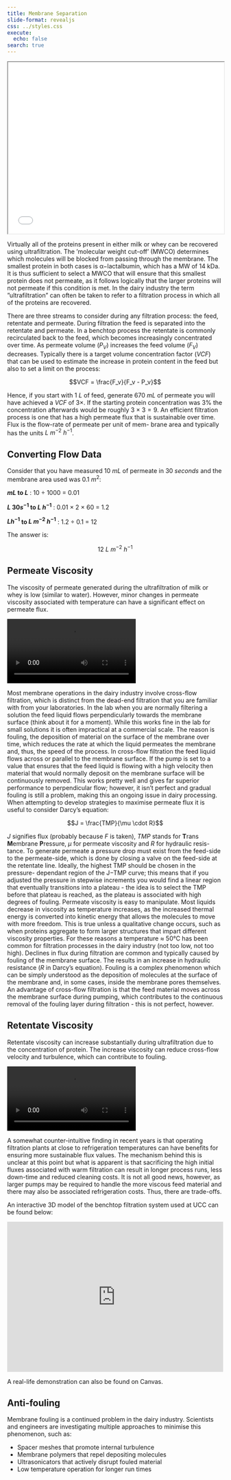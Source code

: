 ```yaml
---
title: Membrane Separation 
slide-format: revealjs
css: ../styles.css
execute:
  echo: false
search: true
---
```


```{=html}
<iframe style="width:100%; height:400px; overflow: hidden" scrolling="no" src="../frames/index.html"></iframe>
```

Virtually all of the proteins present in either milk or whey can be recovered using ultrafiltration.
The ’molecular weight cut-off’ (MWCO) determines which molecules will be blocked from passing through the membrane.
The smallest protein in both cases is α−lactalbumin, which has a MW of
14 kDa.
It is thus sufficient to select a MWCO that will ensure that this
smallest protein does not permeate, as it follows logically that the larger proteins will not permeate if this condition is met.
In the dairy industry the term ”ultrafiltration” can often be taken to refer to a filtration process in which all of the proteins are recovered.

There are three streams to consider during any filtration process: the
feed, retentate and permeate.
During filtration the feed is separated into the
retentate and permeate.
In a benchtop process the retentate is commonly
recirculated back to the feed, which becomes increasingly concentrated over
time.
As permeate volume ($P_V$) increases the feed volume ($F_V$) decreases.
Typically there is a target volume concentration factor ($VCF$) that can be used to estimate the increase in protein content in the feed but also to set a limit on the process:

$$VCF = \frac{F_v}{F_v - P_v}$$

Hence, if you start with $1 \ L$ of feed, generate $670 \ mL$ of permeate you will have achieved a $VCF$ of $3×$.
If the starting protein concentration was
$3\%$ the concentration afterwards would be roughly $3 \ × \ 3 = 9$.
An efficient filtration process is one that has a high permeate flux that
is sustainable over time.
Flux is the flow-rate of permeate per unit of mem-
brane area and typically has the units $L \ m^{−2} \ h^{−1}$.

::: {.callout-tip}

## Converting Flow Data

Consider that you have measured $10 \ mL$ of permeate in $30 \ seconds$ and the membrane area used was $0.1 \ m^2$:

**$mL$ to $L$** : 10 ÷ 1000 = 0.01

**$L \ 30s^{−1}$ to $L \ h^{−1}$** : 0.01 × 2 × 60 = 1.2

**$L h^{−1}$ to $L \ m^{−2} \ h^{−1}$** : 1.2 ÷ 0.1 = 12

The answer is:

$$12 \ L \ m^{-2} \ h^{-1}$$
:::

::: {.callout}

## Permeate Viscosity

The viscosity of permeate generated during the ultrafiltration of milk or whey is low (similar to water).
However, minor changes in permeate viscosity associated with temperature can have a significant effect on permeate flux.

<div>
```{=html}
<video autoplay loop class="video-embed" src="https://github.com/edibotopic/proFracLab/raw/master/vids/low_viscosity_c.mp4"></video>
```
</div>

:::

Most membrane operations in the dairy industry involve cross-flow filtration, which is distinct from the dead-end filtration that you are familiar with from your laboratories.
In the lab when you are normally filtering a solution the feed liquid flows perpendicularly towards the membrane surface
(think about it for a moment).
While this works fine in the lab for small
solutions it is often impractical at a commercial scale. The reason is fouling, the deposition of material on the surface of the membrane over time, which reduces the rate at which the liquid permeates the membrane and, thus, the
speed of the process.
In cross-flow filtration the feed liquid flows across or
parallel to the membrane surface.
If the pump is set to a value that ensures
that the feed liquid is flowing with a high velocity then material that would normally deposit on the membrane surface will be continuously removed.
This works pretty well and gives far superior performance to perpendicular flow; however, it isn’t perfect and gradual fouling is still a problem, making this an ongoing issue in dairy processing.
When attempting to develop strategies to maximise permeate flux it is
useful to consider Darcy’s equation:

$$J = \frac{TMP}{\mu \cdot R}$$

$J$ signifies flux (probably because $F$ is taken), $TMP$ stands for **T**rans **M**embrane **P**ressure, $µ$ for permeate viscosity and $R$ for hydraulic resis-
tance.
To generate permeate a pressure drop must exist from the feed-side to the permeate-side, which is done by closing a valve on the feed-side at the
retentate line.
Ideally, the highest TMP should be chosen in the pressure-
dependant region of the J−TMP curve; this means that if you adjusted the
pressure in stepwise increments you would find a linear region that eventually transitions into a plateau - the idea is to select the TMP before that plateau is reached, as the plateau is associated with high degrees of fouling.
Permeate viscosity is easy to manipulate.
Most liquids decrease in viscosity as temperature increases, as the increased thermal energy is converted
into kinetic energy that allows the molecules to move with more freedom.
This is true unless a qualitative change occurs, such as when proteins aggregate to form larger structures that impart different viscosity properties.
For these reasons a temperature ≈ 50°C has been common for filtration processes in the dairy industry (not too low, not too high).
Declines in flux during filtration are common and typically caused by
fouling of the membrane surface. The results in an increase in hydraulic
resistance ($R$ in Darcy’s equation).
Fouling is a complex phenomenon which can be simply understood as the deposition of molecules at the surface of
the membrane and, in some cases, inside the membrane pores themselves.
An advantage of cross-flow filtration is that the feed material moves across the membrane surface during pumping, which contributes to the continuous removal of the fouling layer during filtration - this is not perfect, however.

::: {.callout}

## Retentate Viscosity

Retentate viscosity can increase substantially during ultrafiltration due to the concentration of protein.
The increase viscosity can reduce cross-flow velocity and turbulence, which can contribute to fouling.

<div>
```{=html}
<video autoplay loop class="video-embed" src="https://github.com/edibotopic/proFracLab/raw/master/vids/high_viscosity_c.mp4"></iframe>
```
</div>

:::

A somewhat counter-intuitive finding in recent years is that operating
filtration plants at close to refrigeration temperatures can have benefits for ensuring more sustainable flux values.
The mechanism behind this is unclear at this point but what is apparent is that sacrificing the high initial fluxes
associated with warm filtration can result in longer process runs, less down-time and reduced cleaning costs.
It is not all good news, however, as larger pumps may be required to handle the more viscous feed material and there may also be associated refrigeration costs. Thus, there are trade-offs.

An interactive 3D model of the benchtop filtration system
used at UCC can be found below:

<div class="sketchfab-embed-wrapper"> <iframe style="width: 100%; height: 350px" title="Membrane Filtration Device (v0.1)" frameborder="0" allowfullscreen mozallowfullscreen="true" webkitallowfullscreen="true" allow="autoplay; fullscreen; xr-spatial-tracking" xr-spatial-tracking execution-while-out-of-viewport execution-while-not-rendered web-share src="https://sketchfab.com/models/e65e9fd49e8b47f7a2a117d3135e7297/embed?ui_theme=dark&dnt=1"> </iframe> </div>

A real-life demonstration can also be found on Canvas.

::: {.callout-tip}

## Anti-fouling

Membrane fouling is a continued problem in the dairy industry. Scientists and engineers are investigating multiple approaches to minimise
this phenomenon, such as:

-  Spacer meshes that promote internal turbulence
-  Membrane polymers that repel depositing molecules
-  Ultrasonicators that actively disrupt fouled material
-  Low temperature operation for longer run times

:::
